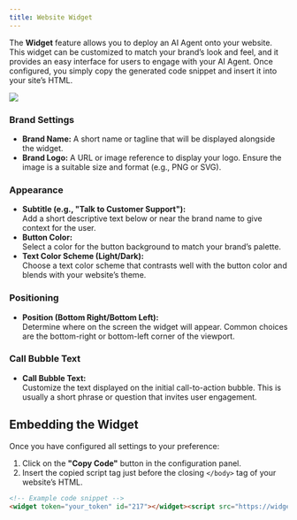 ---
title: Website Widget
---

The **Widget** feature allows you to deploy an AI Agent onto your website. This widget can be customized to match your brand’s look and feel, and it provides an easy interface for users to engage with your AI Agent. Once configured, you simply copy the generated code snippet and insert it into your site’s HTML.

<Frame>
  <img src="/images/settings/widgets.png" />
</Frame>


### Brand Settings

- **Brand Name:** A short name or tagline that will be displayed alongside the widget.
- **Brand Logo:** A URL or image reference to display your logo. Ensure the image is a suitable size and format (e.g., PNG or SVG).

### Appearance

- **Subtitle (e.g., "Talk to Customer Support"):**  
  Add a short descriptive text below or near the brand name to give context for the user.
- **Button Color:**  
  Select a color for the button background to match your brand’s palette.
- **Text Color Scheme (Light/Dark):**  
  Choose a text color scheme that contrasts well with the button color and blends with your website’s theme.

### Positioning

- **Position (Bottom Right/Bottom Left):**  
  Determine where on the screen the widget will appear. Common choices are the bottom-right or bottom-left corner of the viewport.

### Call Bubble Text

- **Call Bubble Text:**  
  Customize the text displayed on the initial call-to-action bubble. This is usually a short phrase or question that invites user engagement.

## Embedding the Widget

Once you have configured all settings to your preference:

1. Click on the **"Copy Code"** button in the configuration panel.
2. Insert the copied script tag just before the closing `</body>` tag of your website’s HTML.

```html
<!-- Example code snippet -->
<widget token="your_token" id="217"></widget><script src="https://widget.s3.ap-south-1.amazonaws.com/widget.js"></script>
